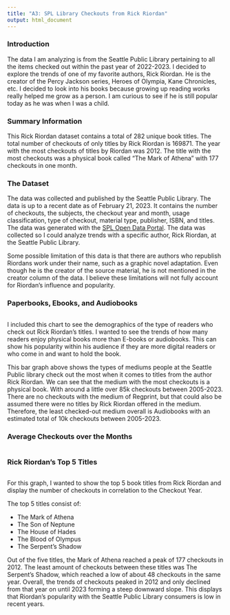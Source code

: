 ```yaml
---
title: "A3: SPL Library Checkouts from Rick Riordan"
output: html_document
---
```


### Introduction

The data I am analyzing is from the Seattle Public Library pertaining to all the items checked out within the past year of 2022-2023. I decided to explore the trends of one of my favorite authors, Rick Riordan. He is the creator of the Percy Jackson series, Heroes of Olympia, Kane Chronicles, etc. I decided to look into his books because growing up reading works really helped me grow as a person. I am curious to see if he is still popular today as he was when I was a child. 

### Summary Information

This Rick Riordan dataset contains a total of 282 unique book titles. The total number of checkouts of only titles by Rick Riordan is 169871. The year with the most checkouts of titles by Riordan was 2012. The title with the most checkouts was a physical book called “The Mark of Athena” with 177 checkouts in one month.

### The Dataset

The data was collected and published by the Seattle Public Library. The data is up to a recent date as of February 21, 2023. It contains the number of checkouts, the subjects, the checkout year and month, usage classification, type of checkout, material type, publisher, ISBN, and titles. The data was generated with the [SPL Open Data Portal](https://data.seattle.gov/Community/Checkouts-by-Title/tmmm-ytt6/explore/query/SELECT%0A%20%20%60usageclass%60%2C%0A%20%20%60checkouttype%60%2C%0A%20%20%60materialtype%60%2C%0A%20%20%60checkoutyear%60%2C%0A%20%20%60checkoutmonth%60%2C%0A%20%20%60checkouts%60%2C%0A%20%20%60title%60%2C%0A%20%20%60isbn%60%2C%0A%20%20%60creator%60%2C%0A%20%20%60subjects%60%2C%0A%20%20%60publisher%60%2C%0A%20%20%60publicationyear%60/page/filter). The data was collected so I could analyze trends with a specific author, Rick Riordan, at the Seattle Public Library. 

Some possible limitation of this data is that there are authors who republish Riordans work under their name, such as a graphic novel adaptation. Even though he is the creator of the source material, he is not mentioned in the creator column of the data. I believe these limitations will not fully account for Riordan’s influence and popularity. 

### Paperbooks, Ebooks, and Audiobooks

``````r

``````

I included this chart to see the demographics of the type of readers who check out Rick Riordan's titles. I wanted to see the trends of how many readers enjoy physical books more than E-books or audiobooks. This can show his popularity within his audience if they are more digital readers or who come in and want to hold the book. 
 
This bar graph above shows the types of mediums people at the Seattle Public library check out the most when it comes to titles from the author Rick Riordan. We can see that the medium with the most checkouts is a physical book. With around a little over 85k checkouts between 2005-2023. There are no checkouts with the medium of Regprint, but that could also be assumed there were no titles by Rick Riordan offered in the medium. Therefore, the least checked-out medium overall is Audiobooks with an estimated total of 10k checkouts between 2005-2023. 

### Average Checkouts over the Months

``````r

``````


### Rick Riordan's Top 5 Titles

``````r

``````

For this graph, I wanted to show the top 5 book titles from Rick Riordan and display the number of checkouts in correlation to the Checkout Year. 

The top 5 titles consist of:

- The Mark of Athena
- The Son of Neptune
- The House of Hades 
- The Blood of Olympus
- The Serpent’s Shadow

Out of the five titles, the Mark of Athena reached a peak of 177 checkouts in 2012. The least amount of checkouts between these titles was The Serpent’s Shadow, which reached a low of about 48 checkouts in the same year. Overall, the trends of checkouts peaked in 2012 and only declined from that year on until 2023 forming a steep downward slope. This displays that Riordan’s popularity with the Seattle Public Library consumers is low in recent years. 

